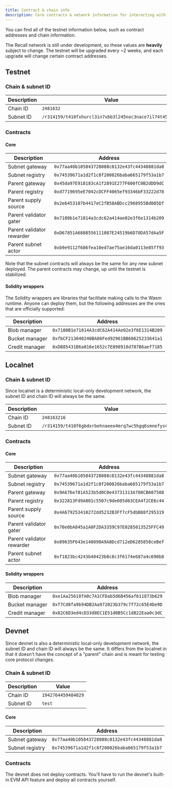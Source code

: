 ```yaml
---
title: Contract & chain info
description: Core contracts & network information for interacting with the Recall network.
---
```


You can find all of the testnet information below, such as contract addresses and chain information.

<Callout type="warn"  >

The Recall network is still under development, so these values are **heavily** subject to change.
The testnet will be upgraded every ~2 weeks, and each upgrade will change certain contract
addresses.

</Callout>

## Testnet

### Chain & subnet ID

| Description | Value                                                   |
| ----------- | ------------------------------------------------------- |
| Chain ID    | `2481632`                                               |
| Subnet ID   | `/r314159/t410fxhurcl3in7vbb3l245noc3nace7il74t45js7sa` |

### Contracts

#### Core

| Description               | Address                                      |
| ------------------------- | -------------------------------------------- |
| Subnet gateway            | `0x77aa40b105843728088c0132e43fc44348881da8` |
| Subnet registry           | `0x74539671a1d2f1c8f200826baba665179f53a1b7` |
| Parent gateway            | `0x45da97E918183cA1f2891E277F600fC0B2dDD9dC` |
| Parent registry           | `0xd7719695eE7042cDCFF4065ef93346bF33222d78` |
| Parent supply source      | `0x2e6453107b4417eC2fB58ABDcc2968955Bd005Df` |
| Parent validator gater    | `0x7180b1e71814a3cdc62a414ae02e3f6e1314b209` |
| Parent validator rewarder | `0xD67851A6888556111087E24519b6D70DA57dAa5F` |
| Parent subnet actor       | `0xb9e9112f686fea10ed7ae75ae16da0113e85ff93` |

Note that the subnet contracts will always be the same for any new subnet deployed. The parent
contracts may change, up until the testnet is stabilized.

#### Solidity wrappers

The Solidity wrappers are libraries that facilitate making calls to the Wasm runtime. Anyone can
deploy them, but the following addresses are the ones that are officially supported:

| Description    | Address                                      |
| -------------- | -------------------------------------------- |
| Blob manager   | `0x7180B1e71814A3cdC62A414Ae02e3f6E1314B209` |
| Bucket manager | `0xfbCF213040240BA86Fed92961BB60625233641a1` |
| Credit manager | `0xDB85431B6a016e1652c7E898918d787B6aef7185` |

## Localnet

### Chain & subnet ID

Since localnet is a deterministic local-only development network, the subnet ID and chain ID will
always be the same.

| Description | Value                                                   |
| ----------- | ------------------------------------------------------- |
| Chain ID    | `248163216`                                             |
| Subnet ID   | `/r314159/t410f6gbdxrbehnaeeo4mrq7wc5hgq6smnefys4qanwi` |

### Contracts

#### Core

| Description               | Address                                      |
| ------------------------- | -------------------------------------------- |
| Subnet gateway            | `0x77aa40b105843728088c0132e43fc44348881da8` |
| Subnet registry           | `0x74539671a1d2f1c8f200826baba665179f53a1b7` |
| Parent gateway            | `0x9A676e781A523b5d0C0e43731313A708CB607508` |
| Parent registry           | `0x322813Fd9A801c5507c9de605d63CEA4f2CE6c44` |
| Parent supply source      | `0x4A679253410272dd5232B3Ff7cF5dbB88f295319` |
| Parent validator gater    | `0x70e0bA845a1A0F2DA3359C97E0285013525FFC49` |
| Parent validator rewarder | `0x09635F643e140090A9A8Dcd712eD6285858ceBef` |
| Parent subnet actor       | `0xf1823bc4243b40423b8c8c3f6174e687a4c690b8` |

#### Solidity wrappers

| Description    | Address                                      |
| -------------- | -------------------------------------------- |
| Blob manager   | `0xe1Aa25618fA0c7A1CFDab5d6B456af611873b629` |
| Bucket manager | `0xf7Cd8fa9b94DB2Aa972023b379c7f72c65E4De9D` |
| Credit manager | `0x82C6D3ed4cD33d8EC1E51d0B5Cc1d822Eaa0c3dC` |

## Devnet

Since devnet is also a deterministic local-only development network, the subnet ID and chain ID will
always be the same. It differs from the localnet in that it doesn't have the concept of a "parent"
chain and is meant for testing core protocol changes.

### Chain & subnet ID

| Description | Value              |
| ----------- | ------------------ |
| Chain ID    | `1942764459484029` |
| Subnet ID   | `test`             |

#### Core

| Description               | Address                                      |
| ------------------------- | -------------------------------------------- |
| Subnet gateway            | `0x77aa40b105843728088c0132e43fc44348881da8` |
| Subnet registry           | `0x74539671a1d2f1c8f200826baba665179f53a1b7` |


### Contracts

The devnet does not deploy contracts. You'll have to run the devnet's built-in EVM API feature and
deploy all contracts yourself.
